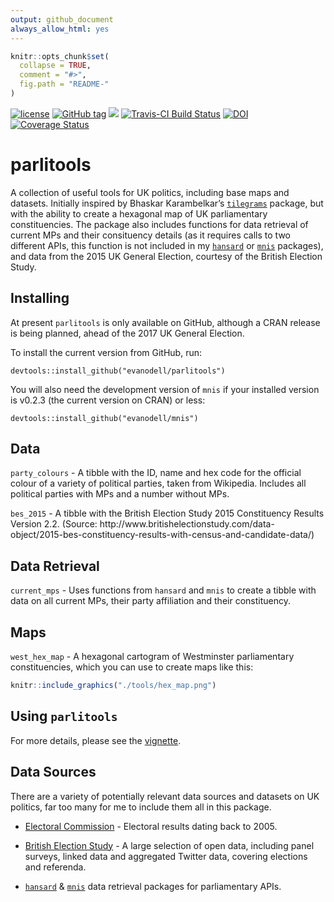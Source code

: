 ```yaml
---
output: github_document
always_allow_html: yes
---
```


<!-- README.md is generated from README.Rmd. Please edit that file -->

```r
knitr::opts_chunk$set(
  collapse = TRUE,
  comment = "#>",
  fig.path = "README-"
)
```


[![license](https://img.shields.io/github/license/mashape/apistatus.svg)]()
[![GitHub tag](https://img.shields.io/github/tag/evanodell/parlitools.svg)](https://github.com/evanodell/parlitools)
[![](http://cranlogs.r-pkg.org/badges/grand-total/parlitools)](https://dgrtwo.shinyapps.io/cranview/)
[![Travis-CI Build Status](https://travis-ci.org/EvanOdell/parlitools.svg?branch=master)](https://travis-ci.org/EvanOdell/parlitools)
[![DOI](https://zenodo.org/badge/86801920.svg)](https://zenodo.org/badge/latestdoi/86801920)
[![Coverage Status](https://img.shields.io/codecov/c/github/EvanOdell/parlitools/master.svg)](https://codecov.io/github/EvanOdell/parlitools?branch=master)

# parlitools

A collection of useful tools for UK politics, including base maps and datasets. Initially inspired by Bhaskar Karambelkar's [`tilegrams`](https://cran.r-project.org/package=tilegramsR) package, but with the ability to create a hexagonal map of UK parliamentary constituencies. The package also includes functions for data retrieval of current MPs and their consituency details (as it requires calls to two different APIs, this function is not included in my [`hansard`](https://cran.r-project.org/package=hansard) or [`mnis`](https://cran.r-project.org/package=mnis) packages), and data from the 2015 UK General Election, courtesy of the British Election Study.

## Installing

At present `parlitools` is only available on GitHub, although a CRAN release is being planned, ahead of the 2017 UK General Election.

To install the current version from GitHub, run:

```
devtools::install_github("evanodell/parlitools")
```

You will also need the development version of `mnis` if your installed version is v0.2.3 (the current version on CRAN) or less:
```
devtools::install_github("evanodell/mnis")
```

## Data

`party_colours` - A tibble with the ID, name and hex code for the official colour of a variety of political parties, taken from Wikipedia. Includes all political parties with MPs and a number without MPs.

`bes_2015` - A tibble with the British Election Study 2015 Constituency Results Version 2.2. (Source: http://www.britishelectionstudy.com/data-object/2015-bes-constituency-results-with-census-and-candidate-data/)


## Data Retrieval

`current_mps` - Uses functions from `hansard` and `mnis` to create a tibble with data on all current MPs, their party affiliation and their constituency.

## Maps

`west_hex_map` - A hexagonal cartogram of Westminster parliamentary constituencies, which you can use to create maps like this:

```r
knitr::include_graphics("./tools/hex_map.png")
```

## Using `parlitools`

For more details, please see the [vignette](http://evanodell.com/parlitools/articles/introduction.html).

## Data Sources

There are a variety of potentially relevant data sources and datasets on UK politics, far too many for me to include them all in this package.

* [Electoral Commission](http://www.electoralcommission.org.uk/our-work/our-research/electoral-data) - Electoral results dating back to 2005.

* [British Election Study](http://www.britishelectionstudy.com/data/) - A large selection of open data, including panel surveys, linked data and aggregated Twitter data, covering elections and referenda.

* [`hansard`](https://cran.r-project.org/package=hansard) & [`mnis`](https://cran.r-project.org/package=mnis) data retrieval packages for parliamentary APIs.

